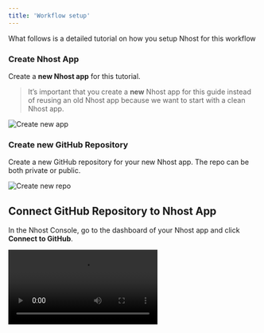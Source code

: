 ```yaml
---
title: 'Workflow setup'
---
```


What follows is a detailed tutorial on how you setup Nhost for this workflow

### Create Nhost App

Create a **new Nhost app** for this tutorial.

> It’s important that you create a **new** Nhost app for this guide instead of reusing an old Nhost app because we want to start with a clean Nhost app.
> 

![Create new app](/images/cli-workflow/create-app.png)

### Create new GitHub Repository

Create a new GitHub repository for your new Nhost app. The repo can be both private or public.

![Create new repo](/images/cli-workflow/create-repo.png)

## Connect GitHub Repository to Nhost App

In the Nhost Console, go to the dashboard of your Nhost app and click **Connect to GitHub**.

<Video src="/videos/cli-workflow/connect-github-repo.mp4">
</Video>
